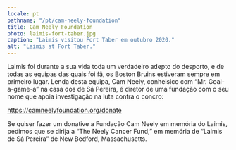 ```yaml
---
locale: pt
pathname: "/pt/cam-neely-foundation"
title: Cam Neely Foundation
photo: laimis-fort-taber.jpg
caption: "Laimis visitou Fort Taber em outubro 2020."
alt: "Laimis at Fort Taber."
---
```


Laimis foi durante a sua vida toda um verdadeiro adepto do desporto, e de
todas as equipas das quais foi fã, os Boston Bruins estiveram sempre em
primeiro lugar. Lenda desta equipa, Cam Neely, conheisico com “Mr.
Goal-a-game-a” na casa dos de Sá Pereira, é diretor de uma fundação com o seu
nome que apoia investigação na luta contra o concro:

https://camneelyfoundation.org/donate

Se quiser fazer um donative a Fundação Cam Neely em memória do Laimis, pedimos
que se dirija a “The Neely Cancer Fund,” em memória de “Laimis de Sá Pereira”
de New Bedford, Massachusetts.


